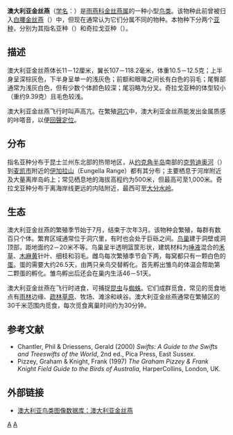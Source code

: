 {{Speciesbox 
| taxon = Aerodramus terraereginae
| status = LC
| status_system = IUCN3.1
| status_ref = <ref>{{IUCN|id=22686534 |title=''Aerodramus terraereginae'' |assessors=[[國際鳥盟|BirdLife International]] |version=2014.2 |year=2014 |accessdate=2014-08-19}}</ref>
| image = AustralianSwiftlet.jpg
| authority = ({{link-en|爱德华·皮尔逊·拉姆齐|Edward Pierson Ramsay|Ramsay}}, 1875)
| synonyms = ''Collocalia terraereginae''
}}

'''澳大利亚金丝燕'''（[[学名|学名]]：{{lang|la|''Aerodramus terraereginae''}}）是[[雨燕科|雨燕科]][[金丝燕属|金丝燕属]]的一种小型[[鸟类|鸟类]]。该物种此前曾被归入[[白腰金丝燕|白腰金丝燕]]（{{lang|la|''Aerodramus spodiopygius''}}）中，但现在通常认为它们分属不同的物种。本物种下分两个[[亞種|亚种]]，分别为其指名亚种（{{lang|la|''A. t. terraereginae''}}）和奇拉戈亚种（{{lang|la|''A. t. chillagoensis''}}）。

== 描述 ==
澳大利亚金丝燕体长11－12厘米，翼长107－118.2毫米，体重10.5－12.5克；上半身呈深棕灰色，下半身呈单一的浅灰色；前额和眼喙之间长有白色的羽毛；尾臀部通常为浅灰白色，但有少数个体颜色较深；尾羽略为分叉。奇拉戈亚种的体型较小（重约9.39克）且毛色较浅。

澳大利亚金丝燕飞行时叫声高亢。在繁殖[[洞穴|洞穴]]中，澳大利亚金丝燕能发出金属质感的咔嗒音，以便[[回聲定位|回聲定位]]。

== 分布 ==
指名亚种分布于昆士兰州东北部的热带地区，从[[约克角半岛|约克角半岛]]南部的[[克劳迪奥河|克劳迪奥河]]（{{lang|en|Claudie River}}）到[[麥凱_(昆士蘭州)|麦凯市]]附近的[[伊加拉山|伊加拉山]]（Eungella Range）都有其分布；主要栖息于河岸附近及大量离岸岛屿上；常见栖息地的海拔高程约为500米，但最高可至1,000米。奇拉戈亚种分布于离海岸线更远的内陆{{link-en|奇拉戈 (昆士兰州)|Chillagoe (Queensland)|奇拉戈}}附近，最西可至[[大分水岭|大分水岭]]。

== 生态 ==
澳大利亚金丝燕的繁殖季节始于7月，结束于次年3月。该物种会{{link-en|鸟群|Bird colony|成群}}繁殖，每群有数百只个体。繁育区域通常位于洞穴里，有时也会处于巨砾之间。[[巢|鸟巢]]建于洞壁或洞顶部，距地面约2－20米不等。鸟巢呈半透明篮筐形状，建筑材料为[[唾液|唾液]]混合的[[禾草|禾草]]、[[木麻黄属|木麻黄]]针叶、细枝和羽毛。雌鸟每次繁殖季节会下两{{link-en|窝 (蛋)|Clutch (eggs)|窝蛋}}，每窝都只有一颗白色的[[卵|蛋]]。蛋的{{link-en|孵蛋|Egg incubation|孵化}}需要大约26.5天，由两只亲鸟交替孵化。首先孵出雏鸟的体温会帮助第二颗蛋的孵化。雏鸟孵出后还会在巢内生活46－51天。

澳大利亚金丝燕在飞行时进食，可捕捉[[昆虫|昆虫]]与[[蜘蛛|蜘蛛]]。它们成群觅食，常见的觅食地点有[[雨林|雨林]]边缘、[[疏林草原|疏林草原]]、牧场、滩涂和峡谷。澳大利亚金丝燕通常在繁殖区的30千米范围内觅食，每次觅食离巢时间约为30分钟。

== 参考文献 ==
{{Reflist}}
* Chantler, Phil & Driessens, Gerald (2000) ''Swifts: A Guide to the Swifts and Treeswifts of the World'', 2nd ed., Pica Press, East Sussex.
* Pizzey, Graham & Knight, Frank (1997) ''The Graham Pizzey & Frank Knight Field Guide to the Birds of Australia'', HarperCollins, London, UK.

== 外部链接 ==
* [https://web.archive.org/web/20110611060151/http://www.aviceda.org/abid/birdimages.php?action=birdspecies&fid=21&bid=250 澳大利亚鸟类图像数据库：澳大利亚金丝燕]
{{Wikispecies| Aerodramus terraereginae}}
{{Taxonbar|from=Q26464}}

[[Category:澳大利亞鳥類|A]]
[[Category:金丝燕属|A]]
